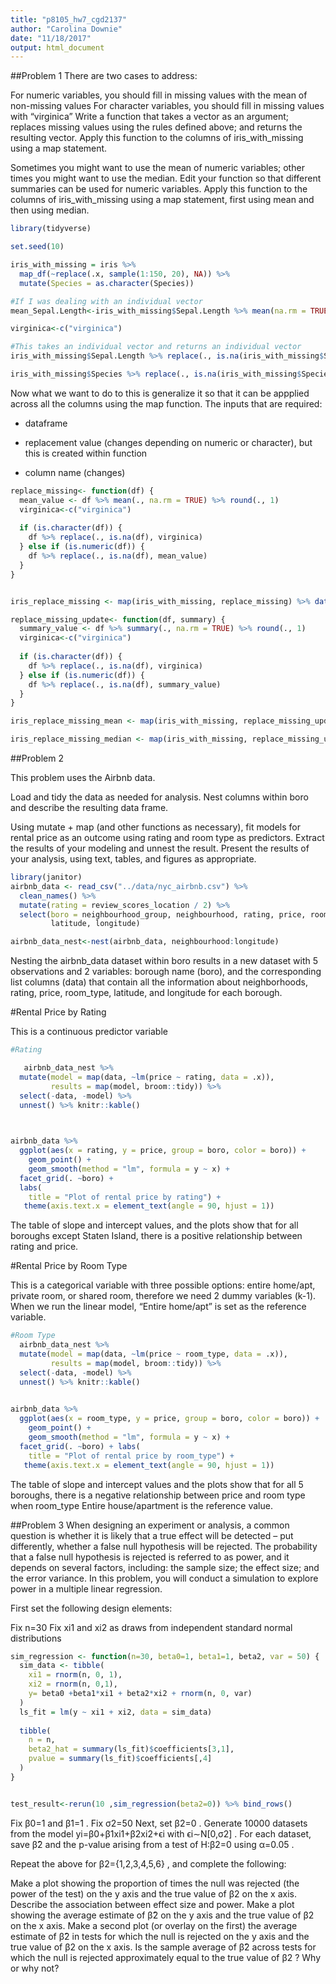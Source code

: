 ```yaml
---
title: "p8105_hw7_cgd2137"
author: "Carolina Downie"
date: "11/18/2017"
output: html_document
---
```


##Problem 1
There are two cases to address:

For numeric variables, you should fill in missing values with the mean of non-missing values
For character variables, you should fill in missing values with "virginica"
Write a function that takes a vector as an argument; replaces missing values using the rules defined above; and returns the resulting vector. Apply this function to the columns of iris_with_missing using a map statement.

Sometimes you might want to use the mean of numeric variables; other times you might want to use the median. Edit your function so that different summaries can be used for numeric variables. Apply this function to the columns of iris_with_missing using a map statement, first using mean and then using median.


```r

library(tidyverse)

set.seed(10)

iris_with_missing = iris %>% 
  map_df(~replace(.x, sample(1:150, 20), NA)) %>%
  mutate(Species = as.character(Species))
```

```r
#If I was dealing with an individual vector
mean_Sepal.Length<-iris_with_missing$Sepal.Length %>% mean(na.rm = TRUE) %>% round(., 1)

virginica<-c("virginica")

#This takes an individual vector and returns an individual vector
iris_with_missing$Sepal.Length %>% replace(., is.na(iris_with_missing$Sepal.Length), mean_Sepal.Length)

iris_with_missing$Species %>% replace(., is.na(iris_with_missing$Species), virginica)


```

Now what we want to do to this is generalize it so that it can be appplied across all the columns using the map function. 
The inputs that are required:

* dataframe

* replacement value (changes depending on numeric or character), but this is created within function

* column name (changes)

```r

replace_missing<- function(df) {
  mean_value <- df %>% mean(., na.rm = TRUE) %>% round(., 1)
  virginica<-c("virginica")
  
  if (is.character(df)) {
    df %>% replace(., is.na(df), virginica)
  } else if (is.numeric(df)) {
    df %>% replace(., is.na(df), mean_value)
  }
}



```

```r

iris_replace_missing <- map(iris_with_missing, replace_missing) %>% data.frame()
```


```r

replace_missing_update<- function(df, summary) {
  summary_value <- df %>% summary(., na.rm = TRUE) %>% round(., 1)
  virginica<-c("virginica")
  
  if (is.character(df)) {
    df %>% replace(., is.na(df), virginica)
  } else if (is.numeric(df)) {
    df %>% replace(., is.na(df), summary_value)
  }
}

```


```r
iris_replace_missing_mean <- map(iris_with_missing, replace_missing_update, mean) %>% data.frame()

iris_replace_missing_median <- map(iris_with_missing, replace_missing_update, median) %>% data.frame()

```


##Problem 2

This problem uses the Airbnb data.

Load and tidy the data as needed for analysis. Nest columns within boro and describe the resulting data frame.

Using mutate + map (and other functions as necessary), fit models for rental price as an outcome using rating and room type as predictors. Extract the results of your modeling and unnest the result. Present the results of your analysis, using text, tables, and figures as appropriate.

```r
library(janitor)
airbnb_data <- read_csv("../data/nyc_airbnb.csv") %>%
  clean_names() %>%
  mutate(rating = review_scores_location / 2) %>%
  select(boro = neighbourhood_group, neighbourhood, rating, price, room_type,
         latitude, longitude)
```


```r
airbnb_data_nest<-nest(airbnb_data, neighbourhood:longitude)


```

Nesting the airbnb_data dataset within boro results in a new dataset with 5 observations and 2 variables: borough name (boro), and the corresponding list columns (data) that contain all the information about neighborhoods, rating, price, room_type, latitude, and longitude for each borough. 


#Rental Price by Rating

This is a continuous predictor variable 
```r
#Rating

   airbnb_data_nest %>%
  mutate(model = map(data, ~lm(price ~ rating, data = .x)), 
         results = map(model, broom::tidy)) %>%
  select(-data, -model) %>%
  unnest() %>% knitr::kable()
  


airbnb_data %>%
  ggplot(aes(x = rating, y = price, group = boro, color = boro)) + 
    geom_point() + 
    geom_smooth(method = "lm", formula = y ~ x) +
  facet_grid(. ~boro) + 
  labs(
    title = "Plot of rental price by rating") +
   theme(axis.text.x = element_text(angle = 90, hjust = 1))
```
The table of slope and intercept values, and the plots show that for all boroughs except Staten Island, there is a positive relationship between rating and price. 

#Rental Price by Room Type

This is a categorical variable with three possible options: entire home/apt, private room, or shared room, therefore we need 2 dummy variables (k-1). When we run the linear model, "Entire home/apt" is set as the reference variable. 
```r
#Room Type
  airbnb_data_nest %>%
  mutate(model = map(data, ~lm(price ~ room_type, data = .x)), 
         results = map(model, broom::tidy)) %>%
  select(-data, -model) %>%
  unnest() %>% knitr::kable()
  

airbnb_data %>%
  ggplot(aes(x = room_type, y = price, group = boro, color = boro)) + 
    geom_point() + 
    geom_smooth(method = "lm", formula = y ~ x) +
  facet_grid(. ~boro) + labs(
    title = "Plot of rental price by room_type") +
   theme(axis.text.x = element_text(angle = 90, hjust = 1))
```

The table of slope and intercept values and the plots show that for all 5 boroughs, there is a negative relationship between price and room type when room_type Entire house/apartment is the reference value. 


##Problem 3
When designing an experiment or analysis, a common question is whether it is likely that a true effect will be detected – put differently, whether a false null hypothesis will be rejected. The probability that a false null hypothesis is rejected is referred to as power, and it depends on several factors, including: the sample size; the effect size; and the error variance. In this problem, you will conduct a simulation to explore power in a multiple linear regression.

First set the following design elements:

Fix n=30
Fix xi1
 and xi2
 as draws from independent standard normal distributions
```r
sim_regression <- function(n=30, beta0=1, beta1=1, beta2, var = 50) {
  sim_data <- tibble(
    xi1 = rnorm(n, 0, 1),
    xi2 = rnorm(n, 0,1),
    y= beta0 +beta1*xi1 + beta2*xi2 + rnorm(n, 0, var)
  )
  ls_fit = lm(y ~ xi1 + xi2, data = sim_data)
  
  tibble(
    n = n,
    beta2_hat = summary(ls_fit)$coefficients[3,1],
    pvalue = summary(ls_fit)$coefficients[,4]
  )
}


test_result<-rerun(10 ,sim_regression(beta2=0)) %>% bind_rows()


```



Fix β0=1
 and β1=1
.
Fix σ2=50
Next, set β2=0
. Generate 10000 datasets from the model
yi=β0+β1xi1+β2xi2+ϵi
with ϵi∼N[0,σ2]
. For each dataset, save β̂2
 and the p-value arising from a test of H:β2=0
 using α=0.05
.

Repeat the above for β2={1,2,3,4,5,6}
, and complete the following:

Make a plot showing the proportion of times the null was rejected (the power of the test) on the y axis and the true value of β2
 on the x axis. Describe the association between effect size and power.
Make a plot showing the average estimate of β̂2
 on the y axis and the true value of β2
 on the x axis. Make a second plot (or overlay on the first) the average estimate of β̂2
 in tests for which the null is rejected on the y axis and the true value of β2
 on the x axis. Is the sample average of β̂2
 across tests for which the null is rejected approximately equal to the true value of β2
? Why or why not?

